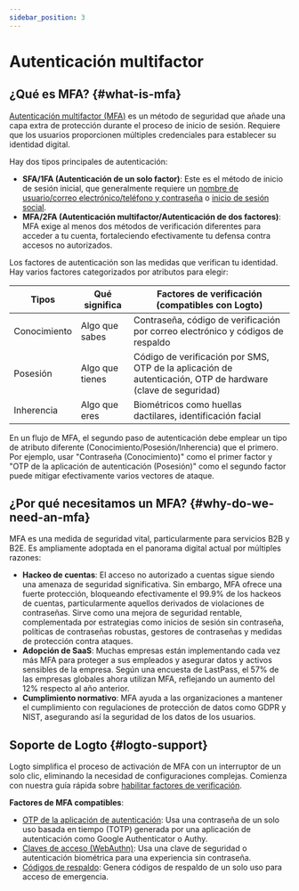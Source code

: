 ```yaml
---
sidebar_position: 3
---
```


# Autenticación multifactor

## ¿Qué es MFA? \{#what-is-mfa}

[Autenticación multifactor (MFA)](https://auth.wiki/mfa) es un método de seguridad que añade una capa extra de protección durante el proceso de inicio de sesión. Requiere que los usuarios proporcionen múltiples credenciales para establecer su identidad digital.

Hay dos tipos principales de autenticación:

- **SFA/1FA (Autenticación de un solo factor)**: Este es el método de inicio de sesión inicial, que generalmente requiere un [nombre de usuario/correo electrónico/teléfono y contraseña](/end-user-flows/sign-up-and-sign-in/sign-in) o [inicio de sesión social](/end-user-flows/sign-up-and-sign-in/social-sign-in).
- **MFA/2FA (Autenticación multifactor/Autenticación de dos factores)**: MFA exige al menos dos métodos de verificación diferentes para acceder a tu cuenta, fortaleciendo efectivamente tu defensa contra accesos no autorizados.

Los factores de autenticación son las medidas que verifican tu identidad. Hay varios factores categorizados por atributos para elegir:

| Tipos        | Qué significa   | Factores de verificación (compatibles con Logto)                                                            |
| ------------ | --------------- | ----------------------------------------------------------------------------------------------------------- |
| Conocimiento | Algo que sabes  | Contraseña, código de verificación por correo electrónico y códigos de respaldo                             |
| Posesión     | Algo que tienes | Código de verificación por SMS, OTP de la aplicación de autenticación, OTP de hardware (clave de seguridad) |
| Inherencia   | Algo que eres   | Biométricos como huellas dactilares, identificación facial                                                  |

En un flujo de MFA, el segundo paso de autenticación debe emplear un tipo de atributo diferente (Conocimiento/Posesión/Inherencia) que el primero. Por ejemplo, usar "Contraseña (Conocimiento)" como el primer factor y "OTP de la aplicación de autenticación (Posesión)" como el segundo factor puede mitigar efectivamente varios vectores de ataque.

## ¿Por qué necesitamos un MFA? \{#why-do-we-need-an-mfa}

MFA es una medida de seguridad vital, particularmente para servicios B2B y B2E. Es ampliamente adoptada en el panorama digital actual por múltiples razones:

- **Hackeo de cuentas**: El acceso no autorizado a cuentas sigue siendo una amenaza de seguridad significativa. Sin embargo, MFA ofrece una fuerte protección, bloqueando efectivamente el 99.9% de los hackeos de cuentas, particularmente aquellos derivados de violaciones de contraseñas. Sirve como una mejora de seguridad rentable, complementada por estrategias como inicios de sesión sin contraseña, políticas de contraseñas robustas, gestores de contraseñas y medidas de protección contra ataques.
- **Adopción de SaaS**: Muchas empresas están implementando cada vez más MFA para proteger a sus empleados y asegurar datos y activos sensibles de la empresa. Según una encuesta de LastPass, el 57% de las empresas globales ahora utilizan MFA, reflejando un aumento del 12% respecto al año anterior.
- **Cumplimiento normativo**: MFA ayuda a las organizaciones a mantener el cumplimiento con regulaciones de protección de datos como GDPR y NIST, asegurando así la seguridad de los datos de los usuarios.

## Soporte de Logto \{#logto-support}

Logto simplifica el proceso de activación de MFA con un interruptor de un solo clic, eliminando la necesidad de configuraciones complejas. Comienza con nuestra guía rápida sobre [habilitar factores de verificación](/end-user-flows/mfa/configure-mfa).

**Factores de MFA compatibles**:

- [OTP de la aplicación de autenticación](/end-user-flows/mfa/authenticator-app-otp): Usa una contraseña de un solo uso basada en tiempo (TOTP) generada por una aplicación de autenticación como Google Authenticator o Authy.
- [Claves de acceso (WebAuthn)](/end-user-flows/mfa/webauthn): Usa una clave de seguridad o autenticación biométrica para una experiencia sin contraseña.
- [Códigos de respaldo](/end-user-flows/mfa/backup-codes): Genera códigos de respaldo de un solo uso para acceso de emergencia.
